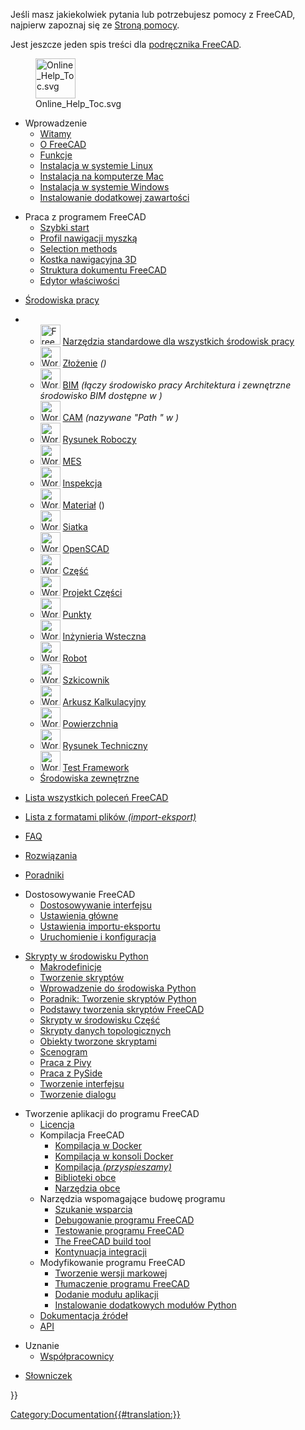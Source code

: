 <languages/>

Jeśli masz jakiekolwiek pytania lub potrzebujesz pomocy z FreeCAD, najpierw zapoznaj się ze [[Help/pl|Stroną pomocy]].

Jest jeszcze jeden spis treści dla [[Manual:Introduction/pl|podręcznika FreeCAD]].

[[File:Online_Help_Toc.svg|64px]]

* Wprowadzenie
**[[Online_Help_Startpage/pl|Witamy]]
** [[About_FreeCAD/pl|O FreeCAD]]
** [[Feature_list/pl|Funkcje]]
** [[Install_on_Linux/pl|Instalacja w systemie Linux]]
** [[Install_on_Mac/pl|Instalacja na komputerze Mac]]
** [[Install_on_Windows/pl|Instalacja w systemie Windows]]
** [[Installing/pl|Instalowanie dodatkowej zawartości]]

* Praca z programem FreeCAD
** [[Getting_started/pl|Szybki start]]
** [[Mouse_navigation/pl|Profil nawigacji myszką]]
** [[Selection_methods/pl|Selection methods]]
** [[Navigation_Cube/pl|Kostka nawigacyjna 3D]]
** [[Document_structure/pl|Struktura dokumentu FreeCAD]]
** [[Property_editor/pl|Edytor właściwości]]

* [[Workbenches/pl|Środowiska pracy]]
<!--Please keep this list consistent with User_hub and Workbenches-->
** [[Image:Freecad.svg|32px]] [[Std_Base/pl|Narzędzia standardowe dla wszystkich środowisk pracy]]
** [[Image:Workbench_Assembly.svg|32px]] [[Assembly_Workbench/pl|Złożenie]] ''({{Version/pl|1.0}})''
** [[Image:Workbench_BIM.svg|32px]] [[BIM_Workbench/pl|BIM]] ''(łączy środowisko pracy Architektura i zewnętrzne środowisko BIM dostępne w {{VersionMinus/pl|0.21}})''
** [[Image:Workbench_CAM.svg|32px]] [[CAM_Workbench/pl|CAM]] ''(nazywane "Path " w {{VersionMinus|0.21}})''
** [[Image:Workbench_Draft.svg|32px]] [[Draft_Workbench/pl|Rysunek Roboczy]]
** [[Image:Workbench_FEM.svg|32px]] [[FEM_Workbench/pl|MES]]
** [[Image:Workbench_Inspection.svg|32px]] [[Inspection_Workbench/pl|Inspekcja]]
** [[Image:Workbench_Material.svg|32px]] [[Material_Workbench/pl|Materiał]] ({{Version|1.0}})
** [[Image:Workbench_Mesh.svg|32px]] [[Mesh_Workbench/pl|Siatka]]
** [[Image:Workbench_OpenSCAD.svg|32px]] [[OpenSCAD_Workbench/pl|OpenSCAD]]
** [[Image:Workbench_Part.svg|32px]] [[Part_Workbench/pl|Część]]
** [[Image:Workbench_PartDesign.svg|32px]] [[PartDesign_Workbench/pl|Projekt Części]]
** [[Image:Workbench_Points.svg|32px]] [[Points_Workbench/pl|Punkty]]
** [[Image:Workbench_Reverse_Engineering.svg|32px]] [[Reverse_Engineering_Workbench/pl|Inżynieria Wsteczna]]
** [[Image:Workbench_Robot.svg|32px]] [[Robot_Workbench/pl|Robot]]
** [[Image:Workbench_Sketcher.svg|32px]] [[Sketcher_Workbench/pl|Szkicownik]]
** [[Image:Workbench_Spreadsheet.svg|32px]] [[Spreadsheet_Workbench/pl|Arkusz Kalkulacyjny]]
** [[Image:Workbench_Surface.svg|32px]] [[Surface_Workbench/pl|Powierzchnia]]
** [[Image:Workbench_TechDraw.svg|32px]] [[TechDraw_Workbench/pl|Rysunek Techniczny]]
** [[Image:Workbench_Test.svg|32px]] [[Testing/pl|Test Framework]]
** [[External_workbenches/pl|Środowiska zewnętrzne]]

* [[List of Commands|Lista wszystkich poleceń FreeCAD]]

* [[Import_Export/pl|Lista z formatami plików ''(import-eksport)'']]

* [[Frequently_asked_questions|FAQ]]

* [[Workarounds|Rozwiązania]]

* [[Tutorials/pl|Poradniki]]

* Dostosowywanie FreeCAD
** [[Interface_Customization/pl|Dostosowywanie interfejsu]]
** [[Preferences_Editor/pl|Ustawienia główne]]
** [[Import_Export_Preferences/pl|Ustawienia importu-eksportu]]
** [[Start_up_and_Configuration/pl|Uruchomienie i konfiguracja]]

* [[Scripting_and_macros/pl|Skrypty w środowisku Python]]
** [[Macros/pl|Makrodefinicje]]
** [[Scripts/pl|Tworzenie skryptów]]
** [[Introduction_to_Python/pl|Wprowadzenie do środowiska Python]]
** [[Python_scripting_tutorial/pl|Poradnik: Tworzenie skryptów Python]]
** [[FreeCAD_Scripting_Basics/pl|Podstawy tworzenia skryptów FreeCAD]]
** [[Part_scripting/pl|Skrypty w środowisku Część]]
** [[Topological_data_scripting/pl|Skrypty danych topologicznych]]
** [[Scripted_objects/pl|Obiekty tworzone skryptami]]
** [[Scenegraph/pl|Scenogram]]
** [[Pivy/pl|Praca z Pivy]]
** [[PySide/pl|Praca z PySide]]
** [[Interface_creation/pl|Tworzenie interfejsu]]
** [[Dialog_creation/pl|Tworzenie dialogu]]

* Tworzenie aplikacji do programu FreeCAD
** [[License/pl|Licencja]]
** Kompilacja FreeCAD
*** [[Compile_on_Docker|Kompilacja w Docker]]
*** [[FreeCAD_Docker_CLI_mode|Kompilacja w konsoli Docker]]
*** [[Compiling_(Speeding_up)|Kompilacja ''(przyspieszamy)'']]
*** [[Third_Party_Libraries/pl|Biblioteki obce]]
*** [[Third_Party_Tools/pl|Narzędzia obce]]
** Narzędzia wspomagające budowę programu
*** [[Tracker/pl|Szukanie wsparcia]]
*** [[Debugging/pl|Debugowanie programu FreeCAD]]
*** [[Testing/pl|Testowanie programu FreeCAD]]
*** [[FreeCAD_Build_Tool/pl|The FreeCAD build tool]]
*** [[Continuous_Integration|Kontynuacja integracji]]
** Modyfikowanie programu FreeCAD
*** [[Branding/pl|Tworzenie wersji markowej]] 
*** [[Localisation/pl|Tłumaczenie programu FreeCAD]]
*** [[Workbench_creation/pl|Dodanie modułu aplikacji]]
*** [[Extra python modules/pl|Instalowanie dodatkowych modułów Python]]
** [[Source documentation/pl|Dokumentacja źródeł]]
** [https://www.freecadweb.org/api/ API]

* Uznanie
**[[Contributors|Współpracownicy]]

*[[Glossary|Słowniczek]]


{{Userdocnavi{{#translation:}}}}
[[Category:Documentation{{#translation:}}]]